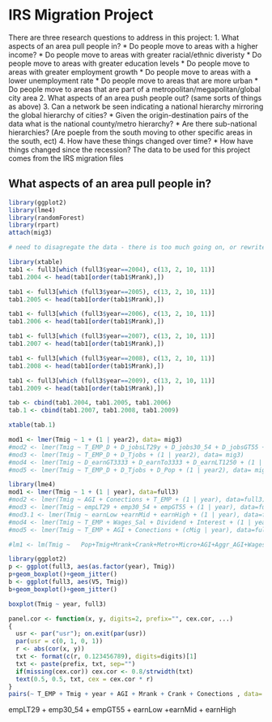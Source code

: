 IRS Migration Project
========================================================

There are three research questions to address in this project:
1. What aspects of an area pull people in?
  * Do people move to areas with a higher income?
  * Do people move to areas with greater racial/ethnic diveristy
  * Do people move to areas with greater education levels
  * Do people move to areas with greater employment growth
  * Do people move to areas with a lower unemployment rate
  * Do people move to areas that are more urban
  * Do people move to areas that are part of a metropolitan/megapolitan/global city area
2. What aspects of an area push people out? (same sorts of things as above)
3. Can a network be seen indicating a national hierarchy mirroring the global hierarchy of cities?
  * Given the origin-destination pairs of the data what is the national county/metro hierarchy?
  * Are there sub-national hierarchies? (Are poeple from the south moving to other specific areas in the south, ect)
4. How have these things changed over time?
  * How have things changed since the recession?
The data to be used for this project comes from the IRS migration files


What aspects of an area pull people in?
--------------

```r
library(ggplot2)
library(lme4)
library(randomForest)
library(rpart)
attach(mig3)
```

```r


# need to disagregate the data - there is too much going on, or rewrite the controls
```

```r
library(xtable)
tab1 <- full3[which (full3$year==2004), c(13, 2, 10, 11)]
tab1.2004 <- head(tab1[order(tab1$Mrank),])

tab1 <- full3[which (full3$year==2005), c(13, 2, 10, 11)]
tab1.2005 <- head(tab1[order(tab1$Mrank),])

tab1 <- full3[which (full3$year==2006), c(13, 2, 10, 11)]
tab1.2006 <- head(tab1[order(tab1$Mrank),])

tab1 <- full3[which (full3$year==2007), c(13, 2, 10, 11)]
tab1.2007 <- head(tab1[order(tab1$Mrank),])

tab1 <- full3[which (full3$year==2008), c(13, 2, 10, 11)]
tab1.2008 <- head(tab1[order(tab1$Mrank),])

tab1 <- full3[which (full3$year==2009), c(13, 2, 10, 11)]
tab1.2009 <- head(tab1[order(tab1$Mrank),])

tab <- cbind(tab1.2004, tab1.2005, tab1.2006)
tab.1 <- cbind(tab1.2007, tab1.2008, tab1.2009)

xtable(tab.1)
```



```r
mod1 <- lmer(Tmig ~ 1 + (1 | year2), data= mig3)
#mod2 <- lmer(Tmig ~ T_EMP_D + D_jobsLT29y + D_jobs30_54 + D_jobsGT55 + (1 | year2), data= mig3)
#mod3 <- lmer(Tmig ~ T_EMP_D + D_Tjobs + (1 | year2), data= mig3)
#mod4 <- lmer(Tmig ~ D_earnGT3333 + D_earnTo3333 + D_earnLT1250 + (1 | year2), data= mig3)
#mod5 <- lmer(Tmig ~ T_EMP_D + D_Tjobs + D_Pop + (1 | year2), data= mig3)
```

```r
library(lme4)
mod1 <- lmer(Tmig ~ 1 + (1 | year), data=full3)
#mod2 <- lmer(Tmig ~ AGI + Conections + T_EMP + (1 | year), data=full3)
#mod3 <- lmer(Tmig ~ empLT29 + emp30_54 + empGT55 + (1 | year), data=full3)
#mod3.1 <- lmer(Tmig ~ earnLow +earnMid + earnHigh + (1 | year), data=full3)
#mod4 <- lmer(Tmig ~ T_EMP + Wages_Sal + Dividend + Interest + (1 | year), data=full3)
#mod5 <- lmer(Tmig ~ T_EMP + AGI + Conections + (cMig | year), data=full3)

#lm1 <- lm(Tmig ~   Pop+Tmig+Mrank+Crank+Metro+Micro+AGI+Aggr_AGI+Wages_Sal+Dividend+Interest+T_EMP+earnLow+earnMid+earnHigh+Jden+Pden, data=s2004)
```


```r
library(ggplot2)
p <- ggplot(full3, aes(as.factor(year), Tmig))
p+geom_boxplot()+geom_jitter()
b <- ggplot(full3, aes(V5, Tmig))
b+geom_boxplot()+geom_jitter()

boxplot(Tmig ~ year, full3)

panel.cor <- function(x, y, digits=2, prefix="", cex.cor, ...)
{
  usr <- par("usr"); on.exit(par(usr))
  par(usr = c(0, 1, 0, 1))
  r <- abs(cor(x, y))
  txt <- format(c(r, 0.123456789), digits=digits)[1]
  txt <- paste(prefix, txt, sep="")
  if(missing(cex.cor)) cex.cor <- 0.8/strwidth(txt)
  text(0.5, 0.5, txt, cex = cex.cor * r)
}
pairs(~ T_EMP + Tmig + year + AGI + Mrank + Crank + Conections , data= full3, lower.panel=panel.smooth, upper.panel = panel.cor, pch=10)
```
empLT29 + emp30_54 + empGT55 + earnLow +earnMid + earnHigh


